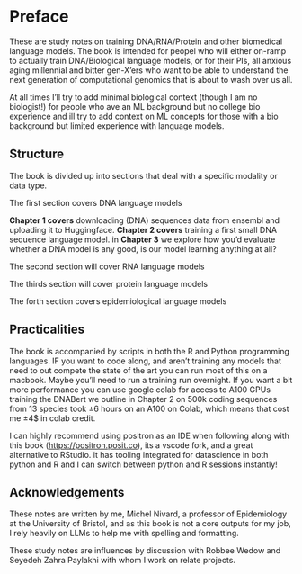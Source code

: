 # Preface {.unnumbered}

These are study notes on training DNA/RNA/Protein and other biomedical language models. The book is intended for peopel who will either on-ramp to actually train DNA/Biological language models, or for their PIs, all anxious aging millennial and bitter gen-X'ers who want to be able to understand the next generation of computational genomics that is about to wash over us all.

At all times I'll try to add minimal biological context (though I am no biologist!) for people who ave an ML background but no college bio experience and ill try to add context on ML concepts for those with a bio background but limited experience with language models.

## Structure

The book is divided up into sections that deal with a specific modality or data type.

The first section covers DNA language models

**Chapter 1 covers** downloading (DNA) sequences data from ensembl and uploading it to Huggingface. **Chapter 2 covers** training a first small DNA sequence language model. in **Chapter 3** we explore how you'd evaluate whether a DNA model is any good, is our model learning anything at all?

The second section will cover RNA language models

The thirds section will cover protein language models

The forth section covers epidemiological language models

## Practicalities

The book is accompanied by scripts in both the R and Python programming languages. IF you want to code along, and aren't training any models that need to out compete the state of the art you can run most of this on a macbook. Maybe you'll need to run a training run overnight. If you want a bit more performance you can use google colab for access to A100 GPUs training the DNABert we outline in Chapter 2 on 500k coding sequences from 13 species took ±6 hours on an A100 on Colab, which means that cost me ±4\$ in colab credit.

I can highly recommend using positron as an IDE when following along with this book (<https://positron.posit.co>), its a vscode fork, and a great alternative to RStudio. it has tooling integrated for datascience in both python and R and I can switch between python and R sessions instantly!

## Acknowledgements

These notes are written by me, Michel Nivard, a professor of Epidemiology at the University of Bristol, and as this book is not a core outputs for my job, I rely heavily on LLMs to help me with spelling and formatting.

These study notes are influences by discussion with Robbee Wedow and Seyedeh Zahra Paylakhi with whom I work on relate projects.